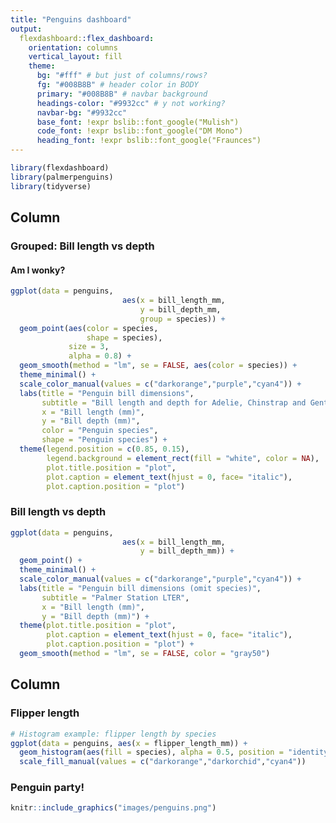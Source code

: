```yaml
---
title: "Penguins dashboard"
output: 
  flexdashboard::flex_dashboard:
    orientation: columns
    vertical_layout: fill
    theme:
      bg: "#fff" # but just of columns/rows?
      fg: "#008B8B" # header color in BODY
      primary: "#008B8B" # navbar background
      headings-color: "#9932cc" # y not working?
      navbar-bg: "#9932cc"
      base_font: !expr bslib::font_google("Mulish")
      code_font: !expr bslib::font_google("DM Mono")
      heading_font: !expr bslib::font_google("Fraunces")
---
```


```r
library(flexdashboard)
library(palmerpenguins)
library(tidyverse)
```

Column {data-width=650 .tabset}
-----------------------------------------------------------------------

### Grouped: Bill length vs depth

#### Am I wonky?

```r
ggplot(data = penguins,
                         aes(x = bill_length_mm,
                             y = bill_depth_mm,
                             group = species)) +
  geom_point(aes(color = species,
                 shape = species),
             size = 3,
             alpha = 0.8) +
  geom_smooth(method = "lm", se = FALSE, aes(color = species)) +
  theme_minimal() +
  scale_color_manual(values = c("darkorange","purple","cyan4")) +
  labs(title = "Penguin bill dimensions",
       subtitle = "Bill length and depth for Adelie, Chinstrap and Gentoo Penguins at Palmer Station LTER",
       x = "Bill length (mm)",
       y = "Bill depth (mm)",
       color = "Penguin species",
       shape = "Penguin species") +
  theme(legend.position = c(0.85, 0.15),
        legend.background = element_rect(fill = "white", color = NA),
        plot.title.position = "plot",
        plot.caption = element_text(hjust = 0, face= "italic"),
        plot.caption.position = "plot")
```

### Bill length vs depth

```r
ggplot(data = penguins,
                         aes(x = bill_length_mm,
                             y = bill_depth_mm)) +
  geom_point() +
  theme_minimal() +
  scale_color_manual(values = c("darkorange","purple","cyan4")) +
  labs(title = "Penguin bill dimensions (omit species)",
       subtitle = "Palmer Station LTER",
       x = "Bill length (mm)",
       y = "Bill depth (mm)") +
  theme(plot.title.position = "plot",
        plot.caption = element_text(hjust = 0, face= "italic"),
        plot.caption.position = "plot") +
  geom_smooth(method = "lm", se = FALSE, color = "gray50")
```

Column {data-width=350}
-----------------------------------------------------------------------

### Flipper length

```r
# Histogram example: flipper length by species
ggplot(data = penguins, aes(x = flipper_length_mm)) +
  geom_histogram(aes(fill = species), alpha = 0.5, position = "identity") +
  scale_fill_manual(values = c("darkorange","darkorchid","cyan4"))
```

### Penguin party!

```r
knitr::include_graphics("images/penguins.png")
```

